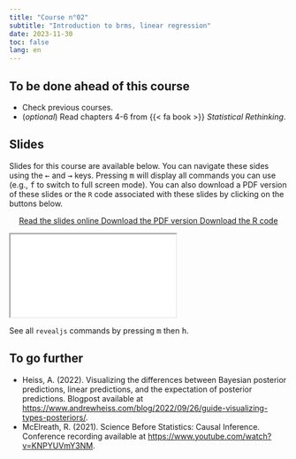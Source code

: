 ```yaml
---
title: "Course n°02"
subtitle: "Introduction to brms, linear regression"
date: 2023-11-30
toc: false
lang: en
---
```


## To be done ahead of this course

- Check previous courses.
- (*optional*) Read chapters 4-6 from {{< fa book >}} *Statistical Rethinking*.

## Slides

Slides for this course are available below. You can navigate these sides using the <kbd>←</kbd> and <kbd>→</kbd> keys. Pressing <kbd>m</kbd> will display all commands you can use (e.g., <kbd>f</kbd> to switch to full screen mode). You can also download a PDF version of these slides or the `R` code associated with these slides by clicking on the buttons below.

<p class="buttons" style="text-align:center;"><a class="btn btn-danger" target="_blank" href="../slides/html/course02.html"><i class="fa-solid fa-arrow-up-right-from-square"></i> Read the slides online </a> <a class="btn btn-danger" target="_blank" href="../slides/pdf/course02.pdf" role="button"><i class="fa-solid fa-file-pdf"></i> Download the PDF version </a> <a class="btn btn-danger" target="_blank" href="../slides/code/course02.R"><i class="fa-solid fa-code"></i> Download the R code </a> </p>

<div class="ratio ratio-16x9"> <iframe src="../slides/html/course02.html"></iframe> </div>

::: {.callout-tip}
See all `revealjs` commands by pressing <kbd>m</kbd> then <kbd>h</kbd>.
:::

## To go further

- Heiss, A. (2022). Visualizing the differences between Bayesian posterior predictions, linear predictions, and the expectation of posterior predictions. Blogpost available at <https://www.andrewheiss.com/blog/2022/09/26/guide-visualizing-types-posteriors/>.
- McElreath, R. (2021). Science Before Statistics: Causal Inference. Conference recording available at <https://www.youtube.com/watch?v=KNPYUVmY3NM>.
